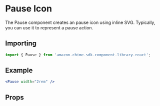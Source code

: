

# Pause Icon

The Pause component creates an pause icon using inline SVG. Typically, you can use it to represent a pause action.

## Importing

```javascript
import { Pause } from 'amazon-chime-sdk-component-library-react';
```

## Example

<ThemeProvider theme={lightTheme}>
  <Preview>
    <Pause width="2rem" />
  </Preview>
</ThemeProvider>

```jsx
<Pause width="2rem" />
```

## Props

<Props of={Pause} />

